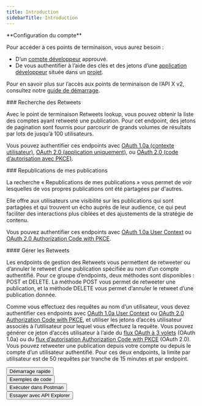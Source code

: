 ```yaml
---
title: Introduction
sidebarTitle: Introduction
---
```



<Note>
  **Configuration du compte**

  Pour accéder à ces points de terminaison, vous aurez besoin :

  * D’un [compte développeur](https://developer.x.com/en/portal/petition/essential/basic-info) approuvé.
  * De vous authentifier à l’aide des clés et des jetons d’une [application développeur](/fr/resources/fundamentals/developer-apps) située dans un [projet](/fr/resources/fundamentals/projects). 

  Pour en savoir plus sur l’accès aux points de terminaison de l’API X v2, consultez notre [guide de démarrage](/fr/x-api/getting-started/getting-access).
</Note>

<div id="retweets-lookup">
  ### Recherche des Retweets
</div>

Avec le point de terminaison Retweets lookup, vous pouvez obtenir la liste des comptes ayant retweeté une publication. Pour cet endpoint, des jetons de pagination sont fournis pour parcourir de grands volumes de résultats par lots de jusqu’à 100 utilisateurs.

Vous pouvez authentifier ces endpoints avec [OAuth 1.0a (contexte utilisateur)](/fr/resources/fundamentals/authentication), [OAuth 2.0 (application uniquement)](https://developer.x.com/resources/fundamentals/authentication#app-only-authentication-and-oauth-2-0-bearer-token), ou [OAuth 2.0 (code d’autorisation avec PKCE)](/fr/resources/fundamentals/authentication#oauth-2-0-authorization-code-flow-with-pkce-3). 

<div id="retweets-of-me">
  ### Republications de mes publications
</div>

La recherche « Republications de mes publications » vous permet de voir lesquelles de vos propres publications ont été partagées par d&#39;autres.

Elle offre aux utilisateurs une visibilité sur les publications qui sont partagées et qui trouvent un écho auprès de leur audience, ce qui peut faciliter des interactions plus ciblées et des ajustements de la stratégie de contenu.

Vous pouvez authentifier ces endpoints avec [OAuth 1.0a User Context](/fr/resources/fundamentals/authentication) ou [OAuth 2.0 Authorization Code with PKCE](/fr/resources/fundamentals/authentication#oauth-2-0-authorization-code-flow-with-pkce-2).

<div id="manage-retweets">
  #### Gérer les Retweets
</div>

Les endpoints de gestion des Retweets vous permettent de retweeter ou d’annuler le retweet d’une publication spécifiée au nom d’un compte authentifié. Pour ce groupe d’endpoints, deux méthodes sont disponibles : POST et DELETE. La méthode POST vous permet de retweeter une publication, et la méthode DELETE vous permet d’annuler le retweet d’une publication donnée.

Comme vous effectuez des requêtes au nom d’un utilisateur, vous devez authentifier ces endpoints avec [OAuth 1.0a User Context](/fr/resources/fundamentals/authentication) ou [OAuth 2.0 Authorization Code with PKCE](fr/resources/fundamentals/authentication#oauth-2-0-authorization-code-flow-with-pkce-2), et utiliser les jetons d’accès utilisateur associés à l’utilisateur pour lequel vous effectuez la requête. Vous pouvez générer ce jeton d’accès utilisateur à l’aide du [flux OAuth à 3 volets](/fr/resources/fundamentals/authentication#obtaining-access-tokens-using-3-legged-oauth-flow) (OAuth 1.0a) ou du [flux d’autorisation Authorization Code with PKCE](/fr/resources/fundamentals/authentication#how-to-connect-to-endpoints-using-oauth-2-0-authorization-code-flow-with-pkce) (OAuth 2.0). Vous pouvez retweeter une publication depuis votre compte ou depuis le compte d’un utilisateur authentifié. Pour ces deux endpoints, la limite par utilisateur est de 50 requêtes par tranche de 15 minutes et par endpoint.

<Button href="/fr/x-api/posts/manage-tweets/quickstart">
  Démarrage rapide
</Button>

<br />

<Button href="https://github.com/xdevplatform/Twitter-API-v2-sample-code">
  Exemples de code
</Button>

<br />

<Button href="https://app.getpostman.com/run-collection/9956214-784efcda-ed4c-4491-a4c0-a26470a67400">
  Exécuter dans Postman
</Button>

<br />

<Button href="https://developer.x.com/apitools/api?endpoint=%2F2%2Fusers%2F%7Bid%7D%2Fretweets&method=post">
  Essayer avec API Explorer
</Button>